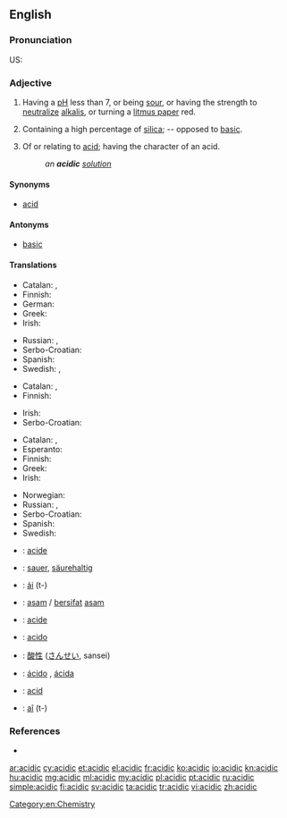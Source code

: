 ==English==

===Pronunciation===
US: {{enPR|ə sĭd ĭk}}

===Adjective===
{{en-adj|more}}

# {{chemistry}} Having a [[pH]] less than 7, or being [[sour]], or having the strength to [[neutralize]] [[alkali]]s, or turning a [[litmus paper]] red.
# {{mineralogy}} Containing a high percentage of [[silica]]; -- opposed to [[basic]].
# Of or relating to [[acid]]; having the character of an acid.
#: ''an '''acidic''' [[solution]]''

====Synonyms====
* [[acid#Adjective|acid]]

====Antonyms====
* [[basic]]

====Translations====
{{trans-top|chemistry: having pH less than 7}}
* Catalan: {{t-|ca|àcid|m}}, {{t-|ca|àcida|f}}
* Finnish: {{t+|fi|hapan}}
* German: {{t+|de|sauer}}
* Greek: {{t+|el|όξινος|tr=óxinos|sc=Grek}}
* Irish: {{t-|ga|aigéadach}}
{{trans-mid}}
* Russian: {{t+|ru|кислотный|tr=kislótnyj}}, {{t+|ru|кислый|tr=kíslyj}}
* Serbo-Croatian: {{t-|sh|kiseo|alt=kȉseo}}
* Spanish: {{t+|es|ácido}}
* Swedish: {{t+|sv|sur}}, {{t+|sv|syrlig}}
{{trans-bottom}}

{{trans-top|mineralogy: containing a high percentage of silica}}
* Catalan: {{t-|ca|àcid|m}}, {{t-|ca|àcida|f}}
* Finnish: {{t+|fi|hapan}}
{{trans-mid}}
* Irish: {{t-|ga|aigéadach}}
* Serbo-Croatian: {{t-|sh|kiseo|alt=kȉseo}}
{{trans-bottom}}

{{trans-top|of or relating to acid}}
* Catalan: {{t-|ca|àcid|m}}, {{t-|ca|àcida|f}}
* Esperanto: {{t-|eo|acida}}
* Finnish: {{t+|fi|hapan}}
* Greek: {{t+|el|όξινος|tr=óxinos|sc=Grek}}
* Irish: {{t-|ga|aigéadach}}
{{trans-mid}}
* Norwegian: {{t-|no|syrlig}}
* Russian: {{t+|ru|кислотный|tr=kislótnyj}}, {{t+|ru|кислый|tr=kíslyj}}
* Serbo-Croatian: {{t-|sh|kiselinski|alt=kisèlīnskī}}
* Spanish: {{t+|es|ácido}}
* Swedish: {{t-|sv|syra-}}
{{trans-bottom}}

{{checktrans-top}}
* {{ttbc|fr}}: [[acide]]
* {{ttbc|de}}: [[sauer]], [[säurehaltig]]
* {{ttbc|gn}}: [[ái]] (t-)
* {{ttbc|id}}: [[asam]] / [[sifat|bersifat]] [[asam]]
* {{ttbc|ia}}: [[acide]]
{{trans-mid}}
* {{ttbc|it}}: [[acido]]
* {{ttbc|ja}}: [[酸性]] ([[さんせい]], sansei)
* {{ttbc|pt}}: [[ácido]] {{m}}, [[ácida]] {{f}}
* {{ttbc|ro}}: [[acid#Romanian|acid]]
* {{ttbc|tpn}}: [[aî]] (t-)
{{trans-bottom}}

===References===
* {{R:Webster 1913}}

[[Category:en:Chemistry]]

[[ar:acidic]]
[[cy:acidic]]
[[et:acidic]]
[[el:acidic]]
[[fr:acidic]]
[[ko:acidic]]
[[io:acidic]]
[[kn:acidic]]
[[hu:acidic]]
[[mg:acidic]]
[[ml:acidic]]
[[my:acidic]]
[[pl:acidic]]
[[pt:acidic]]
[[ru:acidic]]
[[simple:acidic]]
[[fi:acidic]]
[[sv:acidic]]
[[ta:acidic]]
[[tr:acidic]]
[[vi:acidic]]
[[zh:acidic]]
